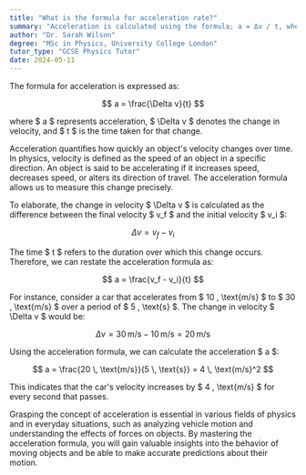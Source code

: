 ```yaml
---
title: "What is the formula for acceleration rate?"
summary: "Acceleration is calculated using the formula; a = Δv / t, where 'a' represents acceleration, 'Δv' is the change in velocity, and 't' is the time taken."
author: "Dr. Sarah Wilson"
degree: "MSc in Physics, University College London"
tutor_type: "GCSE Physics Tutor"
date: 2024-05-11
---
```


The formula for acceleration is expressed as:

$$ a = \frac{\Delta v}{t} $$

where $ a $ represents acceleration, $ \Delta v $ denotes the change in velocity, and $ t $ is the time taken for that change.

Acceleration quantifies how quickly an object's velocity changes over time. In physics, velocity is defined as the speed of an object in a specific direction. An object is said to be accelerating if it increases speed, decreases speed, or alters its direction of travel. The acceleration formula allows us to measure this change precisely.

To elaborate, the change in velocity $ \Delta v $ is calculated as the difference between the final velocity $ v_f $ and the initial velocity $ v_i $:

$$ \Delta v = v_f - v_i $$

The time $ t $ refers to the duration over which this change occurs. Therefore, we can restate the acceleration formula as:

$$ a = \frac{v_f - v_i}{t} $$

For instance, consider a car that accelerates from $ 10 \, \text{m/s} $ to $ 30 \, \text{m/s} $ over a period of $ 5 \, \text{s} $. The change in velocity $ \Delta v $ would be:

$$ \Delta v = 30 \, \text{m/s} - 10 \, \text{m/s} = 20 \, \text{m/s} $$

Using the acceleration formula, we can calculate the acceleration $ a $:

$$ a = \frac{20 \, \text{m/s}}{5 \, \text{s}} = 4 \, \text{m/s}^2 $$

This indicates that the car's velocity increases by $ 4 \, \text{m/s} $ for every second that passes.

Grasping the concept of acceleration is essential in various fields of physics and in everyday situations, such as analyzing vehicle motion and understanding the effects of forces on objects. By mastering the acceleration formula, you will gain valuable insights into the behavior of moving objects and be able to make accurate predictions about their motion.
    